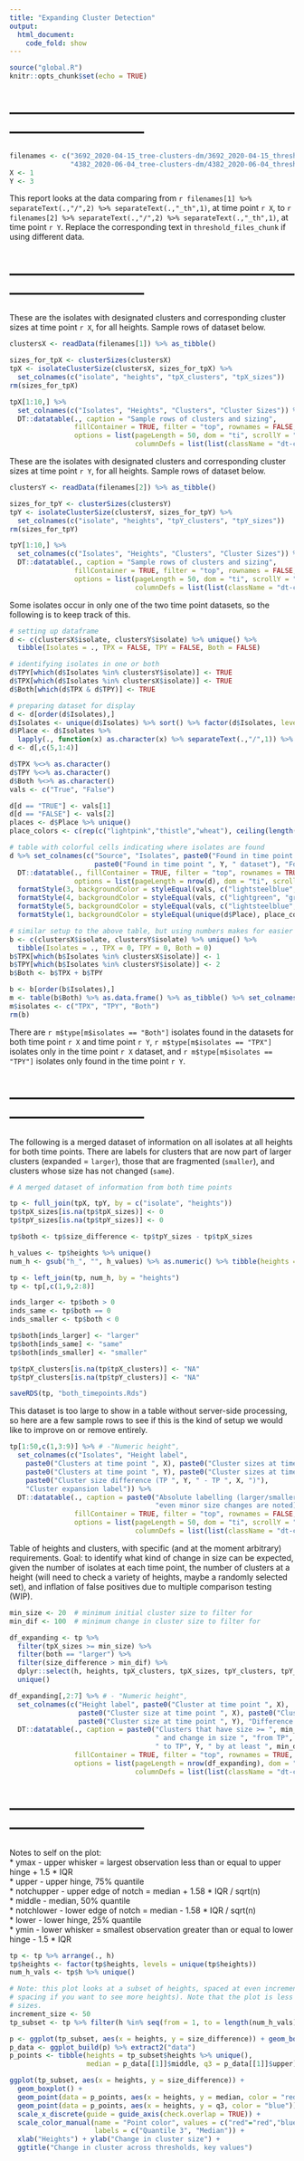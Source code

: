 ---
title: "Expanding Cluster Detection"
output: 
  html_document:
    code_fold: show
---

```{r setup, include=FALSE}
source("global.R")
knitr::opts_chunk$set(echo = TRUE)
```

# --------------------------------------------------------------------------------

```{r threshold_files_chunk}
filenames <- c("3692_2020-04-15_tree-clusters-dm/3692_2020-04-15_thresholds.csv", 
               "4382_2020-06-04_tree-clusters-dm/4382_2020-06-04_thresholds.csv")
X <- 1
Y <- 3
```

This report looks at the data comparing from  `r filenames[1] %>% separateText(.,"/",2) %>% separateText(.,"_th",1)`, at time point `r X`, to `r filenames[2] %>% separateText(.,"/",2) %>% separateText(.,"_th",1)`, at time point `r Y`. Replace the corresponding text in `threshold_files_chunk` if using different data.

# --------------------------------------------------------------------------------

These are the isolates with designated clusters and corresponding cluster sizes at time point `r X`, for all heights. Sample rows of dataset below.

```{r tpX_data, results='hide'}
clustersX <- readData(filenames[1]) %>% as_tibble()

sizes_for_tpX <- clusterSizes(clustersX)
tpX <- isolateClusterSize(clustersX, sizes_for_tpX) %>%
  set_colnames(c("isolate", "heights", "tpX_clusters", "tpX_sizes"))
rm(sizes_for_tpX)
```

```{r tpX_datatable}
tpX[1:10,] %>% 
  set_colnames(c("Isolates", "Heights", "Clusters", "Cluster Sizes")) %>% 
  DT::datatable(., caption = "Sample rows of clusters and sizing", 
                fillContainer = TRUE, filter = "top", rownames = FALSE, 
                options = list(pageLength = 50, dom = "ti", scrollY = "500px", 
                               columnDefs = list(list(className = "dt-center", targets = 1:3))))
```

These are the isolates with designated clusters and corresponding cluster sizes at time point `r Y`, for all heights. Sample rows of dataset below.

```{r tpY_data, results='hide'}
clustersY <- readData(filenames[2]) %>% as_tibble()

sizes_for_tpY <- clusterSizes(clustersY)
tpY <- isolateClusterSize(clustersY, sizes_for_tpY) %>%
  set_colnames(c("isolate", "heights", "tpY_clusters", "tpY_sizes"))
rm(sizes_for_tpY)
```

```{r tpY_datatable}
tpY[1:10,] %>% 
  set_colnames(c("Isolates", "Heights", "Clusters", "Cluster Sizes")) %>% 
  DT::datatable(., caption = "Sample rows of clusters and sizing", 
                fillContainer = TRUE, filter = "top", rownames = FALSE, 
                options = list(pageLength = 50, dom = "ti", scrollY = "500px", 
                               columnDefs = list(list(className = "dt-center", targets = 1:3))))
```

Some isolates occur in only one of the two time point datasets, so the following is to keep track of this.

```{r}
# setting up dataframe
d <- c(clustersX$isolate, clustersY$isolate) %>% unique() %>% 
  tibble(Isolates = ., TPX = FALSE, TPY = FALSE, Both = FALSE)

# identifying isolates in one or both
d$TPY[which(d$Isolates %in% clustersY$isolate)] <- TRUE
d$TPX[which(d$Isolates %in% clustersX$isolate)] <- TRUE
d$Both[which(d$TPX & d$TPY)] <- TRUE

# preparing dataset for display
d <- d[order(d$Isolates),]
d$Isolates <- unique(d$Isolates) %>% sort() %>% factor(d$Isolates, levels = .)
d$Place <- d$Isolates %>% 
  lapply(., function(x) as.character(x) %>% separateText(.,"/",1)) %>% unlist()
d <- d[,c(5,1:4)]

d$TPX %<>% as.character()
d$TPY %<>% as.character()
d$Both %<>% as.character()
vals <- c("True", "False")

d[d == "TRUE"] <- vals[1]
d[d == "FALSE"] <- vals[2]
places <- d$Place %>% unique()
place_colors <- c(rep(c("lightpink","thistle","wheat"), ceiling(length(places)/3)))

# table with colorful cells indicating where isolates are found
d %>% set_colnames(c("Source", "Isolates", paste0("Found in time point ", X, " dataset"), 
                     paste0("Found in time point ", Y, " dataset"), "Found in both datasets")) %>% 
  DT::datatable(., fillContainer = TRUE, filter = "top", rownames = TRUE, 
                options = list(pageLength = nrow(d), dom = "ti", scrollY = "500px")) %>% 
  formatStyle(3, backgroundColor = styleEqual(vals, c("lightsteelblue", "gray"))) %>% 
  formatStyle(4, backgroundColor = styleEqual(vals, c("lightgreen", "gray"))) %>% 
  formatStyle(5, backgroundColor = styleEqual(vals, c("lightsteelblue", "gray"))) %>% 
  formatStyle(1, backgroundColor = styleEqual(unique(d$Place), place_colors[1:length(places)]))
```


```{r, echo=FALSE}
# similar setup to the above table, but using numbers makes for easier comparison in R
b <- c(clustersX$isolate, clustersY$isolate) %>% unique() %>% 
  tibble(Isolates = ., TPX = 0, TPY = 0, Both = 0)
b$TPX[which(b$Isolates %in% clustersX$isolate)] <- 1
b$TPY[which(b$Isolates %in% clustersY$isolate)] <- 2
b$Both <- b$TPX + b$TPY

b <- b[order(b$Isolates),]
m <- table(b$Both) %>% as.data.frame() %>% as_tibble() %>% set_colnames(c("isolates", "type"))
m$isolates <- c("TPX", "TPY", "Both")
rm(b)
```

There are `r m$type[m$isolates == "Both"]` isolates found in the datasets for both time point `r X` and time point `r Y`, `r m$type[m$isolates == "TPX"]` isolates only in the time point `r X` dataset, and `r m$type[m$isolates == "TPY"]` isolates only found in the time point `r Y`.

# --------------------------------------------------------------------------------

The following is a merged dataset of information on all isolates at all heights for both time points. There are labels for clusters that are now part of larger clusters (expanded = `larger`), those that are fragmented (`smaller`), and clusters whose size has not changed (`same`).

```{r}
# A merged dataset of information from both time points

tp <- full_join(tpX, tpY, by = c("isolate", "heights"))
tp$tpX_sizes[is.na(tp$tpX_sizes)] <- 0
tp$tpY_sizes[is.na(tp$tpY_sizes)] <- 0

tp$both <- tp$size_difference <- tp$tpY_sizes - tp$tpX_sizes

h_values <- tp$heights %>% unique()
num_h <- gsub("h_", "", h_values) %>% as.numeric() %>% tibble(heights = h_values, h = .)

tp <- left_join(tp, num_h, by = "heights")
tp <- tp[,c(1,9,2:8)]

inds_larger <- tp$both > 0
inds_same <- tp$both == 0
inds_smaller <- tp$both < 0

tp$both[inds_larger] <- "larger"
tp$both[inds_same] <- "same"
tp$both[inds_smaller] <- "smaller"

tp$tpX_clusters[is.na(tp$tpX_clusters)] <- "NA"
tp$tpY_clusters[is.na(tp$tpY_clusters)] <- "NA"

saveRDS(tp, "both_timepoints.Rds")
```

This dataset is too large to show in a table without server-side processing, so here are a few sample rows to see if this is the kind of setup we would like to improve on or remove entirely.
```{r}
tp[1:50,c(1,3:9)] %>% # -"Numeric height", 
  set_colnames(c("Isolates", "Height label", 
    paste0("Clusters at time point ", X), paste0("Cluster sizes at time point ", X),
    paste0("Clusters at time point ", Y), paste0("Cluster sizes at time point ", Y),
    paste0("Cluster size difference (TP ", Y, " - TP ", X, ")"), 
    "Cluster expansion label")) %>% 
  DT::datatable(., caption = paste0("Absolute labelling (larger/smaller/same size, ", 
                                    "even minor size changes are noted)"), 
                fillContainer = TRUE, filter = "top", rownames = FALSE, 
                options = list(pageLength = 50, dom = "ti", scrollY = "500px", 
                               columnDefs = list(list(className = "dt-center", targets = 1:7))))
```

Table of heights and clusters, with specific (and at the moment arbitrary) requirements. Goal: to identify what kind of change in size can be expected, given the number of isolates at each time point, the number of clusters at a height (will need to check a variety of heights, maybe a randomly selected set), and inflation of false positives due to multiple comparison testing (WIP). 

```{r}
min_size <- 20  # minimum initial cluster size to filter for
min_dif <- 100  # minimum change in cluster size to filter for
```

```{r, warning=FALSE}
df_expanding <- tp %>% 
  filter(tpX_sizes >= min_size) %>% 
  filter(both == "larger") %>% 
  filter(size_difference > min_dif) %>% 
  dplyr::select(h, heights, tpX_clusters, tpX_sizes, tpY_clusters, tpY_sizes, size_difference) %>% 
  unique()

df_expanding[,2:7] %>% # - "Numeric height", 
  set_colnames(c("Height label", paste0("Cluster at time point ", X), 
                 paste0("Cluster size at time point ", X), paste0("Cluster at time point ", Y), 
                 paste0("Cluster size at time point ", Y), "Difference in size")) %>% 
  DT::datatable(., caption = paste0("Clusters that have size >= ", min_size, 
                                    " and change in size ", "from TP", X, 
                                    " to TP", Y, " by at least ", min_dif, " isolates"), 
                fillContainer = TRUE, filter = "top", rownames = TRUE, 
                options = list(pageLength = nrow(df_expanding), dom = "ti", scrollY = "500px", 
                               columnDefs = list(list(className = "dt-center", targets = 0:6))))
```

# --------------------------------------------------------------------------------

Notes to self on the plot:  
  * ymax - upper whisker = largest observation less than or equal to upper hinge + 1.5 * IQR  
  * upper - upper hinge, 75% quantile  
  * notchupper - upper edge of notch = median + 1.58 * IQR / sqrt(n)  
  * middle - median, 50% quantile  
  * notchlower - lower edge of notch = median - 1.58 * IQR / sqrt(n)  
  * lower - lower hinge, 25% quantile  
  * ymin - lower whisker = smallest observation greater than or equal to lower hinge - 1.5 * IQR  

```{r, fig.align='center', fig.width=10}
tp <- tp %>% arrange(., h)
tp$heights <- factor(tp$heights, levels = unique(tp$heights))
num_h_vals <- tp$h %>% unique()

# Note: this plot looks at a subset of heights, spaced at even increments (can reduce the 
# spacing if you want to see more heights). Note that the plot is less clear for smaller increment
# sizes.
increment_size <- 50
tp_subset <- tp %>% filter(h %in% seq(from = 1, to = length(num_h_vals), by = increment_size))

p <- ggplot(tp_subset, aes(x = heights, y = size_difference)) + geom_boxplot()
p_data <- ggplot_build(p) %>% extract2("data")
p_points <- tibble(heights = tp_subset$heights %>% unique(), 
                   median = p_data[[1]]$middle, q3 = p_data[[1]]$upper)

ggplot(tp_subset, aes(x = heights, y = size_difference)) + 
  geom_boxplot() + 
  geom_point(data = p_points, aes(x = heights, y = median, color = "red")) + 
  geom_point(data = p_points, aes(x = heights, y = q3, color = "blue")) +
  scale_x_discrete(guide = guide_axis(check.overlap = TRUE)) +
  scale_color_manual(name = "Point color", values = c("red"="red","blue"="blue"), 
                     labels = c("Quantile 3", "Median")) +
  xlab("Heights") + ylab("Change in cluster size") + 
  ggtitle("Change in cluster across thresholds, key values")
```



